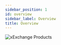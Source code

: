 ```yaml
---
sidebar_position: 1
id: overview
sidebar_label: Overview
title: Overview
---
```



[comment]: # (mx-context-auto)



<img src="/docs/features/products-header.webp" alt="xExchange Products" />

<ul class="w-full list-none pl-0 my-8 cards grid gap-4 mt-3xl grid-auto-rows-fr grid-cols-1 sm:grid-cols-2 md:grid-cols-2">
  <SectionCard
    title="🔄 Exchange"
    text="Trade or swap an amount tokens"
    link="/xexchange-products/swaps"
    iscard={true}  
    isSmallCard={true}
  />
  <SectionCard
    title="🌊 Liquidity Pools"
    text="Earn a share of all trading fees"
    link="/xexchange-products/liquidity"
    iscard={true}  
    isSmallCard={true}
  />
  <SectionCard
    title="🚜 Yield Farming"
    text="Earn Pool rewards + xMEX rewards"
    link="/xexchange-products/farms"
    iscard={true}  
    isSmallCard={true}
  />
  <SectionCard
    title="🌾🌾 Dual Farms"
    text="Earn Farm rewards + staking rewards"
    link="/xexchange-products/dual-farms"
    iscard={true}  
    isSmallCard={true}
  />
  <SectionCard
    title="🌱 Staking"
    text="Stake your tokens to earn rewards"
    link="/xexchange-products/staking"
    iscard={true}  
    isSmallCard={true}
  />
  <SectionCard
    title="🎁 Metabonding"
    text="Earn rewards from community projects"
    link="/xexchange-products/metabonding"
    iscard={true}  
    isSmallCard={true}
  />                 
</ul>